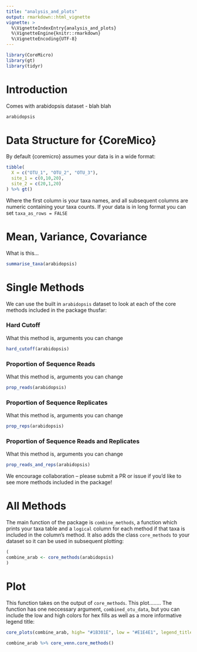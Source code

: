 ```yaml
---
title: "analysis_and_plots"
output: rmarkdown::html_vignette
vignette: >
  %\VignetteIndexEntry{analysis_and_plots}
  %\VignetteEngine{knitr::rmarkdown}
  %\VignetteEncoding{UTF-8}
---
```


```r
library(CoreMicro)
library(gt)
library(tidyr)
```

# Introduction

Comes with arabidopsis dataset - blah blah

```r
arabidopsis
```

# Data Structure for {CoreMico}

By default {coremicro} assumes your data is in a wide format:

```r
tibble(
  X = c("OTU_1", "OTU_2", "OTU_3"),
  site_1 = c(0,10,20),
  site_2 = c(20,1,20)
) %>% gt()
```

Where the first column is your taxa names, and all subsequent columns are numeric containing your taxa counts. If your data is in long format you can set `taxa_as_rows = FALSE`

# Mean, Variance, Covariance

What is this... 

```r
summarise_taxa(arabidopsis)
```

# Single Methods

We can use the built in `arabidopsis` dataset to look at each of the core methods included in the package thusfar:

### Hard Cutoff

What this method is, arguments you can change 

```r
hard_cutoff(arabidopsis)
```

### Proportion of Sequence Reads 

What this method is, arguments you can change 

```r
prop_reads(arabidopsis)
```

### Proportion of Sequence Replicates

What this method is, arguments you can change 

```r
prop_reps(arabidopsis)
```

### Proportion of Sequence Reads and Replicates

What this method is, arguments you can change 

```r
prop_reads_and_reps(arabidopsis)
```

We encourage collaboration -- please submit a PR or issue if you'd like to see more methods included in the package!

# All Methods

The main function of the package is `combine_methods`, a function which prints your taxa table and a `logical` column for each method if that taxa is included in the column's method. It also adds the class `core_methods` to your dataset so it can be used in subsequent plotting:

```r
(
combine_arab <- core_methods(arabidopsis)
)
```


# Plot

This function takes on the output of `core_methods`. This plot........ The function has one neccessary argument, `combined_otu_data`, but you can include the low and high colors for hex fills as well as a more informative legend title: 

```r
core_plots(combine_arab, high= "#1B301E", low = "#E1E4E1", legend_title = "Arabidopsis Taxa Count")
```

```r
combine_arab %>% core_venn.core_methods()
```
